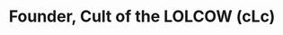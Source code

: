 ---
title: 'Founder, Cult of the LOLCOW (cLc)' 
description: "Created Malaysia's first open-source hardware hacking community to foster collaboration and knowledge-sharing in physical security." 
websiteUrl: 'https://www.cultlolcow.com'
---